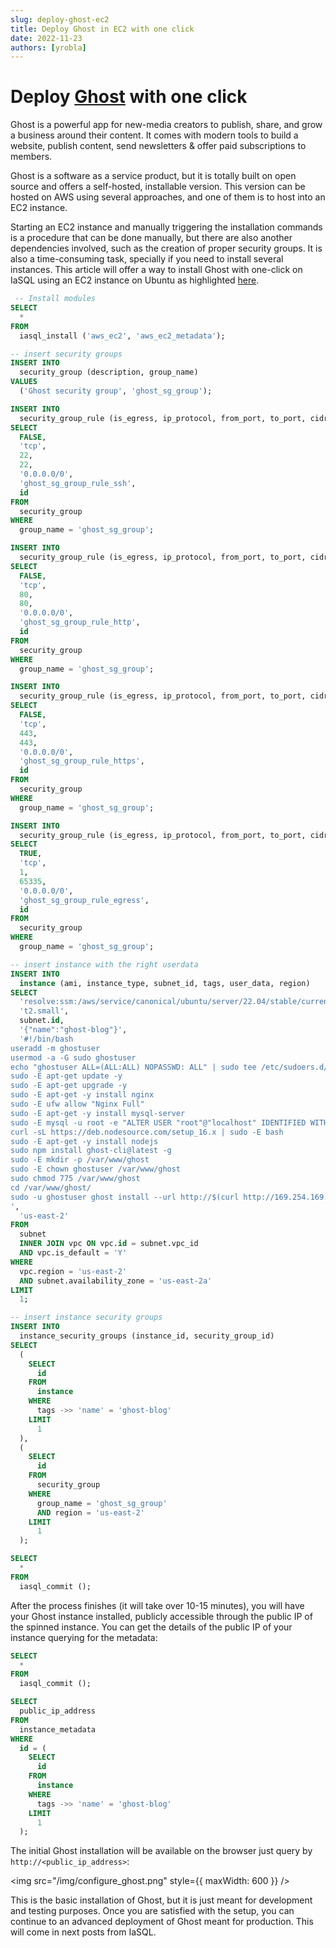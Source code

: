 ```yaml
---
slug: deploy-ghost-ec2
title: Deploy Ghost in EC2 with one click
date: 2022-11-23
authors: [yrobla]
---
```


# Deploy <a href="https://ghost.org/">Ghost</a> with one click

Ghost is a powerful app for new-media creators to publish, share, and grow a business around their content. It comes with modern tools to build a website, publish content, send newsletters & offer paid
subscriptions to members.

Ghost is a software as a service product, but it is totally built on open source and offers a self-hosted, installable version. This version can be hosted on AWS using several approaches, and one of them
is to host into an EC2 instance.

Starting an EC2 instance and manually triggering the installation commands is a procedure that can be done manually, but there are also another dependencies involved, such as the creation of proper security groups.
It is also a time-consuming task, specially if you need to install several instances. This article will offer a way to install Ghost with one-click on IaSQL using an EC2 instance on Ubuntu as highlighted <a href="https://ghost.org/docs/install/ubuntu/">here</a>.

```sql TheButton[Install Ghost]="Install Ghost"
 -- Install modules
SELECT
  *
FROM
  iasql_install ('aws_ec2', 'aws_ec2_metadata');

-- insert security groups
INSERT INTO
  security_group (description, group_name)
VALUES
  ('Ghost security group', 'ghost_sg_group');

INSERT INTO
  security_group_rule (is_egress, ip_protocol, from_port, to_port, cidr_ipv4, description, security_group_id)
SELECT
  FALSE,
  'tcp',
  22,
  22,
  '0.0.0.0/0',
  'ghost_sg_group_rule_ssh',
  id
FROM
  security_group
WHERE
  group_name = 'ghost_sg_group';

INSERT INTO
  security_group_rule (is_egress, ip_protocol, from_port, to_port, cidr_ipv4, description, security_group_id)
SELECT
  FALSE,
  'tcp',
  80,
  80,
  '0.0.0.0/0',
  'ghost_sg_group_rule_http',
  id
FROM
  security_group
WHERE
  group_name = 'ghost_sg_group';

INSERT INTO
  security_group_rule (is_egress, ip_protocol, from_port, to_port, cidr_ipv4, description, security_group_id)
SELECT
  FALSE,
  'tcp',
  443,
  443,
  '0.0.0.0/0',
  'ghost_sg_group_rule_https',
  id
FROM
  security_group
WHERE
  group_name = 'ghost_sg_group';

INSERT INTO
  security_group_rule (is_egress, ip_protocol, from_port, to_port, cidr_ipv4, description, security_group_id)
SELECT
  TRUE,
  'tcp',
  1,
  65335,
  '0.0.0.0/0',
  'ghost_sg_group_rule_egress',
  id
FROM
  security_group
WHERE
  group_name = 'ghost_sg_group';

-- insert instance with the right userdata
INSERT INTO
  instance (ami, instance_type, subnet_id, tags, user_data, region)
SELECT
  'resolve:ssm:/aws/service/canonical/ubuntu/server/22.04/stable/current/amd64/hvm/ebs-gp2/ami-id',
  't2.small',
  subnet.id,
  '{"name":"ghost-blog"}',
  '#!/bin/bash
useradd -m ghostuser
usermod -a -G sudo ghostuser
echo "ghostuser ALL=(ALL:ALL) NOPASSWD: ALL" | sudo tee /etc/sudoers.d/ghostuser
sudo -E apt-get update -y
sudo -E apt-get upgrade -y
sudo -E apt-get -y install nginx
sudo -E ufw allow "Nginx Full"
sudo -E apt-get -y install mysql-server
sudo -E mysql -u root -e "ALTER USER "root"@"localhost" IDENTIFIED WITH mysql_native_password BY \"ghost\";"
curl -sL https://deb.nodesource.com/setup_16.x | sudo -E bash
sudo -E apt-get -y install nodejs
sudo npm install ghost-cli@latest -g
sudo -E mkdir -p /var/www/ghost
sudo -E chown ghostuser /var/www/ghost
sudo chmod 775 /var/www/ghost
cd /var/www/ghost/
sudo -u ghostuser ghost install --url http://$(curl http://169.254.169.254/latest/meta-data/public-ipv4) --db mysql --dbpass ghost --no-prompt --start --enable
',
  'us-east-2'
FROM
  subnet
  INNER JOIN vpc ON vpc.id = subnet.vpc_id
  AND vpc.is_default = 'Y'
WHERE
  vpc.region = 'us-east-2'
  AND subnet.availability_zone = 'us-east-2a'
LIMIT
  1;

-- insert instance security groups
INSERT INTO
  instance_security_groups (instance_id, security_group_id)
SELECT
  (
    SELECT
      id
    FROM
      instance
    WHERE
      tags ->> 'name' = 'ghost-blog'
    LIMIT
      1
  ),
  (
    SELECT
      id
    FROM
      security_group
    WHERE
      group_name = 'ghost_sg_group'
      AND region = 'us-east-2'
    LIMIT
      1
  );

SELECT
  *
FROM
  iasql_commit ();
```

After the process finishes (it will take over 10-15 minutes), you will have your Ghost instance installed, publicly accessible through the public IP of the spinned instance.
You can get the details of the public IP of your instance querying for the metadata:

```sql
SELECT
  *
FROM
  iasql_commit ();

SELECT
  public_ip_address
FROM
  instance_metadata
WHERE
  id = (
    SELECT
      id
    FROM
      instance
    WHERE
      tags ->> 'name' = 'ghost-blog'
    LIMIT
      1
  );
```

The initial Ghost installation will be available on the browser just query by `http://<public_ip_address>`:

<img src="/img/configure_ghost.png" style={{ maxWidth: 600 }} />

This is the basic installation of Ghost, but it is just meant for development and testing purposes. Once you are satisfied with the setup,
you can continue to an advanced deployment of Ghost meant for production. This will come in next posts from IaSQL.
